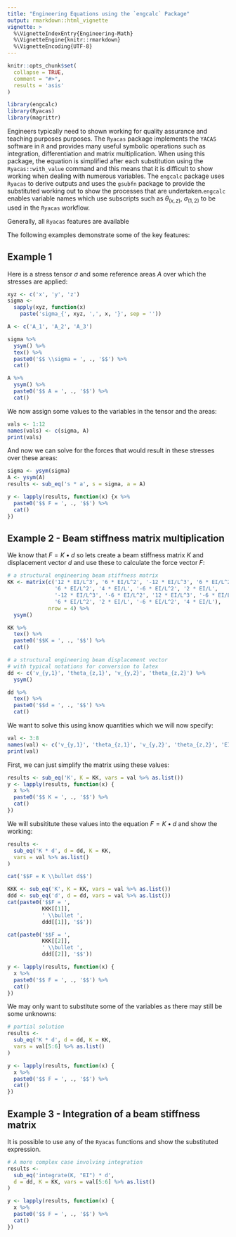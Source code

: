 ```yaml
---
title: "Engineering Equations using the `engcalc` Package"
output: rmarkdown::html_vignette
vignette: >
  %\VignetteIndexEntry{Engineering-Math}
  %\VignetteEngine{knitr::rmarkdown}
  %\VignetteEncoding{UTF-8}
---
```


```r
knitr::opts_chunk$set(
  collapse = TRUE,
  comment = "#>",
  results = 'asis'
)
```

```r
library(engcalc)
library(Ryacas)
library(magrittr)
```


Engineers typically need to shown working for quality assurance and teaching purposes purposes. The `Ryacas` package implements the `YACAS` software in `R` and provides many useful symbolic operations such as integration, differentiation and matrix multiplication. When using this package, the equation is simplified after each substitution using the `Ryacas::with_value` command and this means that it is difficult to show working when dealing with numerous variables.
The `engcalc` package uses `Ryacas` to derive outputs and uses the `gsubfn` package to provide the substituted working out to show the processes that are undertaken.`engcalc` enables variable names which use subscripts such as $\theta_{(x,z)}$, $\sigma_{(1,2)}$ to be used in the `Ryacas` workflow.

Generally, all `Ryacas` features are available


The following examples demonstrate some of the key features:

## Example 1

Here is a stress tensor $\sigma$ and some reference areas $A$ over which the stresses are applied:

```r
xyz <- c('x', 'y', 'z')
sigma <-
  sapply(xyz, function(x)
    paste('sigma_{', xyz, ',', x, '}', sep = ''))

A <- c('A_1', 'A_2', 'A_3')

sigma %>%
  ysym() %>%
  tex() %>%
  paste0('$$ \\sigma = ', ., '$$') %>%
  cat()

A %>%
  ysym() %>%
  paste0('$$ A = ', ., '$$') %>%
  cat()
```

We now assign some values to the variables in the tensor and the areas:


```r
vals <- 1:12
names(vals) <- c(sigma, A)
print(vals)
```

And now we can solve for the forces that would result in these stresses over these areas:

```r
sigma <- ysym(sigma)
A <- ysym(A)
results <- sub_eq('s * a', s = sigma, a = A)

y <- lapply(results, function(x) {x %>%
  paste0('$$ F = ', ., '$$') %>%
  cat()
})
```

## Example 2 - Beam stiffness matrix multiplication

We know that $F=K\bullet d$ so lets create a beam stiffness matrix $K$ and displacement vector $d$ and use these to calculate the force vector $F$:

```r
# a structural engineering beam stiffness matrix
KK <- matrix(c('12 * EI/L^3', '6 * EI/L^2', '-12 * EI/L^3', '6 * EI/L^2',
               '6 * EI/L^2', '4 * EI/L', '-6 * EI/L^2', '2 * EI/L',
               '-12 * EI/L^3', '-6 * EI/L^2', '12 * EI/L^3', '-6 * EI/L^2',
               '6 * EI/L^2', '2 * EI/L', '-6 * EI/L^2', '4 * EI/L'),
             nrow = 4) %>% 
  ysym()

KK %>%
  tex() %>%
  paste0('$$K = ', ., '$$') %>%
  cat()

# a structural engineering beam displacement vector
# with typical notations for conversion to latex
dd <- c('v_{y,1}', 'theta_{z,1}', 'v_{y,2}', 'theta_{z,2}') %>%
  ysym()

dd %>%
  tex() %>%
  paste0('$$d = ', ., '$$') %>%
  cat()
```

We want to solve this using know quantities which we will now specify:

```r
val <- 3:8
names(val) <- c('v_{y,1}', 'theta_{z,1}', 'v_{y,2}', 'theta_{z,2}', 'EI', 'L')
print(val)
```


First, we can just simplify the matrix using these values:

```r
results <- sub_eq('K', K = KK, vars = val %>% as.list())
y <- lapply(results, function(x) {
  x %>%
  paste0('$$ K = ', ., '$$') %>%
  cat()
})
```

We will subsititute these values into the equation $F = K\bullet d$ and show the working:

```r
results <-
  sub_eq('K * d', d = dd, K = KK,
  vars = val %>% as.list()
)

cat('$$F = K \\bullet d$$')

KKK <- sub_eq('K', K = KK, vars = val %>% as.list())
ddd <- sub_eq('d', d = dd, vars = val %>% as.list())
cat(paste0('$$F = ', 
           KKK[[1]], 
           ' \\bullet ', 
           ddd[[1]], '$$'))

cat(paste0('$$F = ', 
           KKK[[2]], 
           ' \\bullet ', 
           ddd[[2]], '$$'))

y <- lapply(results, function(x) {
  x %>%
  paste0('$$ F = ', ., '$$') %>%
  cat()
})
```

We may only want to substitute some of the variables as there may still be some unknowns:

```r
# partial solution
results <-
  sub_eq('K * d', d = dd, K = KK,
  vars = val[5:6] %>% as.list()
)

y <- lapply(results, function(x) {
  x %>%
  paste0('$$ F = ', ., '$$') %>%
  cat()
})
```

## Example 3 - Integration of a beam stiffness matrix

It is possible to use any of the `Ryacas` functions and show the substituted expression.

```r
# A more complex case involving integration
results <-
  sub_eq('integrate(K, "EI") * d',
  d = dd, K = KK, vars = val[5:6] %>% as.list()
)

y <- lapply(results, function(x) {
  x %>%
  paste0('$$ F = ', ., '$$') %>%
  cat()
})
```

